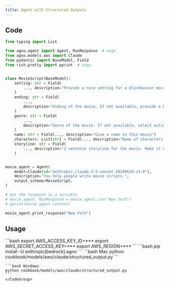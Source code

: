 ```yaml
---
title: Agent with Structured Outputs
---
```


## Code

```python cookbook/models/aws/claude/structured_output.py
from typing import List

from agno.agent import Agent, RunResponse  # noqa
from agno.models.aws import Claude
from pydantic import BaseModel, Field
from rich.pretty import pprint  # noqa


class MovieScript(BaseModel):
    setting: str = Field(
        ..., description="Provide a nice setting for a blockbuster movie."
    )
    ending: str = Field(
        ...,
        description="Ending of the movie. If not available, provide a happy ending.",
    )
    genre: str = Field(
        ...,
        description="Genre of the movie. If not available, select action, thriller or romantic comedy.",
    )
    name: str = Field(..., description="Give a name to this movie")
    characters: List[str] = Field(..., description="Name of characters for this movie.")
    storyline: str = Field(
        ..., description="3 sentence storyline for the movie. Make it exciting!"
    )


movie_agent = Agent(
    model=Claude(id="anthropic.claude-3-5-sonnet-20240620-v1:0"),
    description="You help people write movie scripts.",
    output_schema=MovieScript,
)

# Get the response in a variable
# movie_agent: RunResponse = movie_agent.run("New York")
# pprint(movie_agent.content)

movie_agent.print_response("New York")
```

## Usage

<Steps>
  <Snippet file="create-venv-step.mdx" />

  <Step title="Set your AWS Credentials">
    ```bash
    export AWS_ACCESS_KEY_ID=***
    export AWS_SECRET_ACCESS_KEY=***
    export AWS_REGION=***
    ```
  </Step>

  <Step title="Install libraries">
    ```bash
    pip install -U anthropic[bedrock] agno
    ```
  </Step>

  <Step title="Run Agent">
    <CodeGroup>
    ```bash Mac
    python cookbook/models/aws/claude/structured_output.py
    ```

    ```bash Windows
    python cookbook/models/aws/claude/structured_output.py
    ```
    </CodeGroup>
  </Step>
</Steps>